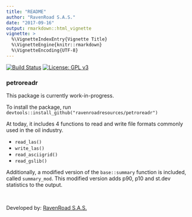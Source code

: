 ```yaml
---
title: "README"
author: "RavenRoad S.A.S."
date: "2017-09-16"
output: rmarkdown::html_vignette
vignette: >
  %\VignetteIndexEntry{Vignette Title}
  %\VignetteEngine{knitr::rmarkdown}
  %\VignetteEncoding{UTF-8}
---
```


[![Build Status](https://travis-ci.org/ravenroadresources/petroreadr.svg?branch=master)](https://travis-ci.org/ravenroadresources/petroreadr)
[![License: GPL v3](https://img.shields.io/badge/License-GPL%20v3-blue.svg)](https://www.gnu.org/licenses/gpl-3.0)



### petroreadr

This package is currently work-in-progress.

To install the package, run `devtools::install_github("ravenroadresources/petroreadr")`

At today, it includes 4 functions to read and write file formats commonly used in the oil industry.

 * `read_las()`
 * `write_las()`
 * `read_asciigrid()`
 * `read_gslib()`


Additionally, a modified version of the `base::summary` function is included, called `summary_mod`.
This modified version adds p90, p10 and st.dev statistics to the output.

&nbsp;

Developed by: [RavenRoad S.A.S.](http://www.ravenroadresources.com)

